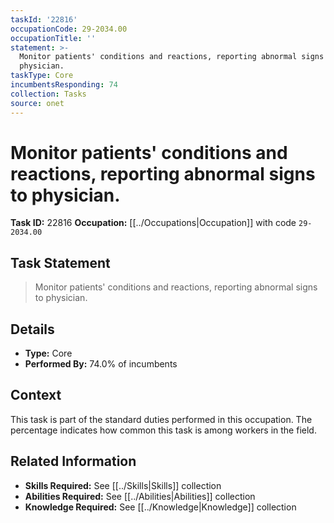 ```yaml
---
taskId: '22816'
occupationCode: 29-2034.00
occupationTitle: ''
statement: >-
  Monitor patients' conditions and reactions, reporting abnormal signs to
  physician.
taskType: Core
incumbentsResponding: 74
collection: Tasks
source: onet
---
```

# Monitor patients' conditions and reactions, reporting abnormal signs to physician.

**Task ID:** 22816
**Occupation:** [[../Occupations|Occupation]] with code `29-2034.00`

## Task Statement

> Monitor patients' conditions and reactions, reporting abnormal signs to physician.

## Details

- **Type:** Core
- **Performed By:** 74.0% of incumbents

## Context

This task is part of the standard duties performed in this occupation. The percentage indicates how common this task is among workers in the field.

## Related Information

- **Skills Required:** See [[../Skills|Skills]] collection
- **Abilities Required:** See [[../Abilities|Abilities]] collection
- **Knowledge Required:** See [[../Knowledge|Knowledge]] collection
